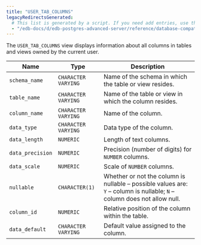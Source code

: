 ```yaml
---
title: "USER_TAB_COLUMNS"
legacyRedirectsGenerated:
  # This list is generated by a script. If you need add entries, use the `legacyRedirects` key.
  - "/edb-docs/d/edb-postgres-advanced-server/reference/database-compatibility-for-oracle-developers-reference-guide/9.6/Database_Compatibility_for_Oracle_Developers_Reference_Guide.1.182.html"
---
```


<div id="user_tab_columns" class="registered_link"></div>

The `USER_TAB_COLUMNS` view displays information about all columns in tables and views owned by the current user.

| Name             | Type                | Description                                                                                                              |
| ---------------- | ------------------- | ------------------------------------------------------------------------------------------------------------------------ |
| `schema_name`    | `CHARACTER VARYING` | Name of the schema in which the table or view resides.                                                                   |
| `table_name`     | `CHARACTER VARYING` | Name of the table or view in which the column resides.                                                                   |
| `column_name`    | `CHARACTER VARYING` | Name of the column.                                                                                                      |
| `data_type`      | `CHARACTER VARYING` | Data type of the column.                                                                                                 |
| `data_length`    | `NUMERIC`           | Length of text columns.                                                                                                  |
| `data_precision` | `NUMERIC`           | Precision (number of digits) for `NUMBER` columns.                                                                       |
| `data_scale`     | `NUMERIC`           | Scale of `NUMBER` columns.                                                                                               |
| `nullable`       | `CHARACTER(1)`      | Whether or not the column is nullable – possible values are: `Y` – column is nullable; `N` – column does not allow null. |
| `column_id`      | `NUMERIC`           | Relative position of the column within the table.                                                                        |
| `data_default`   | `CHARACTER VARYING` | Default value assigned to the column.                                                                                    |
